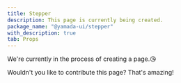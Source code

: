 ```yaml
---
title: Stepper
description: This page is currently being created.
package_name: "@yamada-ui/stepper"
with_description: true
tab: Props
---
```


We're currently in the process of creating a page.😘

Wouldn't you like to contribute this page? That's amazing!
